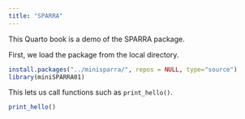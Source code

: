```yaml
---
title: "SPARRA"
---
```


This Quarto book is a demo of the SPARRA package.

First, we load the package from the local directory.

```r
install.packages("../minisparra/", repos = NULL, type="source")
library(miniSPARRA01)
```

This lets us call functions such as `print_hello()`.

```r
print_hello()
```
